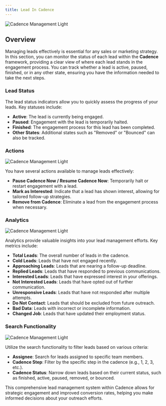 ```yaml
---
title: Lead In Cadence
---
```


<img
  className="block rounded-2xl shadow-lg"
  src="/images/lead-management-in-cadence-001.png"
  alt="Cadence Management Light"
/>

## Overview

Managing leads effectively is essential for any sales or marketing strategy. In this section, you can monitor the status of each lead within the **Cadence** framework, providing a clear view of where each lead stands in the engagement process. You can track whether a lead is active, paused, finished, or in any other state, ensuring you have the information needed to take the next steps.

### Lead Status

The lead status indicators allow you to quickly assess the progress of your leads. Key statuses include:

- **Active**: The lead is currently being engaged.
- **Paused**: Engagement with the lead is temporarily halted.
- **Finished**: The engagement process for this lead has been completed.
- **Other States**: Additional states such as "Removed" or "Bounced" can also be tracked.

### Actions

<img
  className="block rounded-2xl shadow-lg"
  src="/images/lead-management-in-cadence-002.png"
  alt="Cadence Management Light"
/>

You have several actions available to manage leads effectively:

- **Pause Cadence Now / Resume Cadence Now**: Temporarily halt or restart engagement with a lead.
- **Mark as Interested**: Indicate that a lead has shown interest, allowing for tailored follow-up strategies.
- **Remove from Cadence**: Eliminate a lead from the engagement process when necessary.

### Analytics

<img
  className="block rounded-2xl shadow-lg"
  src="/images/lead-management-in-cadence-analytics-001.png"
  alt="Cadence Management Light"
/>

Analytics provide valuable insights into your lead management efforts. Key metrics include:

- **Total Leads**: The overall number of leads in the cadence.
- **Cold Leads**: Leads that have not engaged recently.
- **Approaching Leads**: Leads that are nearing a follow-up deadline.
- **Replied Leads**: Leads that have responded to previous communications.
- **Interested Leads**: Leads that have expressed interest in your offerings.
- **Not Interested Leads**: Leads that have opted out of further communication.
- **Unresponsive Leads**: Leads that have not responded after multiple attempts.
- **Do Not Contact**: Leads that should be excluded from future outreach.
- **Bad Data**: Leads with incorrect or incomplete information.
- **Changed Job**: Leads that have updated their employment status.

### Search Functionality

<img
  className="block rounded-2xl shadow-lg"
  src="/images/lead-management-in-cadence-search-001.png"
  alt="Cadence Management Light"
/>

Utilize the search functionality to filter leads based on various criteria:

- **Assignee**: Search for leads assigned to specific team members.
- **Cadence Step**: Filter by the specific step in the cadence (e.g., 1, 2, 3, etc.).
- **Cadence Status**: Narrow down leads based on their current status, such as finished, active, paused, removed, or bounced.

This comprehensive lead management system within Cadence allows for strategic engagement and improved conversion rates, helping you make informed decisions about your outreach efforts.
